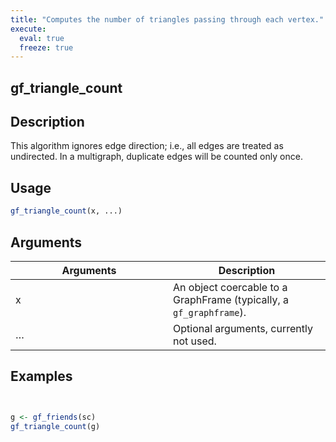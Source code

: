 ```yaml
---
title: "Computes the number of triangles passing through each vertex."
execute:
  eval: true
  freeze: true
---
```


## gf_triangle_count

## Description
This algorithm ignores edge direction; i.e., all edges are treated as undirected. In a multigraph, duplicate edges will be counted only once.


## Usage
```r
gf_triangle_count(x, ...)
```

## Arguments
|Arguments|Description|
|---|---|
| x | An object coercable to a GraphFrame (typically, a `gf_graphframe`). |
| ... | Optional arguments, currently not used. |








## Examples
```r


g <- gf_friends(sc)
gf_triangle_count(g)


```
